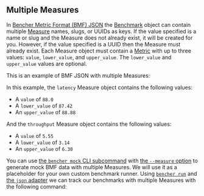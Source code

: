 
## Multiple Measures

In [Bencher Metric Format (BMF) JSON][bmf]
the [Benchmark][benchmark] object can contain multiple [Measure][measure] names, slugs, or UUIDs as keys.
If the value specified is a name or slug and the Measure does not already exist, it will be created for you.
However, if the value specified is a UUID then the Measure must already exist.
Each Measure object must contain a [Metric][metric] with up to three values:
`value`, `lower_value`, and `upper_value`.
The `lower_value` and `upper_value` values are optional.

This is an example of BMF JSON with multiple Measures:

<BmfMultiExample />

In this example, the `latency` Measure object contains the following values:

- A `value` of `88.0`
- A `lower_value` of `87.42`
- An `upper_value` of `88.88`

And the `throughput` Measure object contains the following values:

- A `value` of `5.55`
- A `lower_value` of `3.14`
- An `upper_value` of `6.30`

You can use [the `bencher mock` CLI subcommand][bencher mock]
with [the `--measure` option][measure option]
to generate mock BMF data with multiple Measures.
We will use it as a placeholder for your own custom benchmark runner.
Using <code><a href="/docs/explanation/bencher-run/">bencher run</a></code>
and [the `json` adapter][json adapter]
we can track our benchmarks with multiple Measures with the following command:

<RunCmdMultiExample />

[bmf]: /docs/reference/bencher-metric-format/
[benchmark]: /docs/explanation/benchmarking/#benchmark
[measure]: /docs/explanation/benchmarking/#measure
[metric]: /docs/explanation/benchmarking/#metric
[bencher mock]: /docs/reference/bencher-metric-format/#bencher-mock
[measure option]: /docs/reference/bencher-metric-format/#--measure-measure
[json adapter]: /docs/explanation/adapters/#-json
